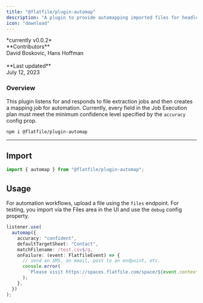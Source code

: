 ```yaml
---
title: "@flatfile/plugin-automap"
description: "A plugin to provide automapping imported files for headless workflows."
icon: "download"
---
```


<CardGroup cols={1}>
  <Card
    title="@flatfile/plugin-automap"
    href="https://github.com/FlatFilers/flatfile-plugins/tree/main/plugins/automap"
    icon="github"
  >
    *currently v0.0.2*
    <br />
    **Contributors**
    <br />
    David Boskovic, Hans Hoffman
    <br />
    <br />
    **Last updated**
    <br />
    July 12, 2023
  </Card>
</CardGroup>

### Overview

This plugin listens for and responds to file extraction jobs and then creates a mapping job for automation. Currently, every field in the Job Execution plan must meet the minimum confidence level specified by the `accuracy` config prop.

```SSH Install
npm i @flatfile/plugin-automap
```

---

## Import

```ts
import { automap } from "@flatfile/plugin-automap";
```

## Usage

For automation workflows, upload a file using the `files` endpoint. For testing, you import via the Files area in the UI and use the `debug` config property.

```ts
listener.use(
  automap({
    accuracy: "confident",
    defaultTargetSheet: "Contact",
    matchFilename: /test.csv$/g,
    onFailure: (event: FlatfileEvent) => {
      // send an SMS, an email, post to an endpoint, etc.
      console.error(
        `Please visit https://spaces.flatfile.com/space/${event.context.spaceId}/files?mode=import to manually import file.`
      );
    },
  })
);
```
